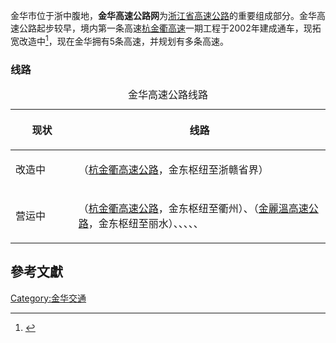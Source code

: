 金华市位于浙中腹地，'''金华高速公路网'''为[[浙江省高速公路|浙江省高速公路]]的重要组成部分。金华高速公路起步较早，境内第一条高速[[杭金衢高速公路|杭金衢高速]]一期工程于2002年建成通车，现拓宽改造中<ref>{{cite web|url=http://sp.cncico.com/hjqweb/website/index.aspx|title=杭金衢高速公路拓宽建设项目管理系统|language=zh-cn|access-date=2014-01-22|archive-url=https://web.archive.org/web/20130527125852/http://sp.cncico.com/hjqweb/website/index.aspx|archive-date=2013-05-27|dead-url=yes}}</ref>，现在金华拥有5条高速，并规划有多条高速。

=== 线路 ===
{| class="wikitable" align=center style="font-size: 85%"
|+金华高速公路线路
! style="width: 20%" | 现状 !! style="width: 80%" | 线路
|-
| 改造中
| {{China Expwy Name|G60}}（[[杭金衢高速公路|杭金衢高速公路]]，金东枢纽至浙赣省界）
|-
| 营运中
| {{China Expwy Name|G60}}（[[杭金衢高速公路|杭金衢高速公路]]，金东枢纽至衢州）、{{China Expwy Name|G25}}（[[金麗溫高速公路|金麗溫高速公路]]，金东枢纽至丽水）、{{China Expwy Name|G1512}}、{{Zhejiang Expwy Name|S26}}、{{Zhejiang Expwy Name|S27}}、{{Zhejiang Expwy Name|S28}}、{{Zhejiang Expwy Name|S45}}
|}
{{Transport-stub}}

==參考文獻==
{{reflist}}

{{金华市}}
{{浙江省高速公路}}

[[Category:金华交通|Category:金华交通]]